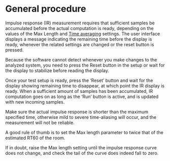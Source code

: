 # General procedure

Impulse response (IR) measurement requires that sufficient samples be accumulated before the actual computation is ready, depending on the values of the Max Length and [Time averaging](14_Impluse_response_measurement_03_Time_averaging.md) settings. 
The user interface displays a message indicating the remaining time before the display is ready, whenever the related settings are changed or the reset button is pressed.

Because the software cannot detect whenever you make changes to the analyzed system, you need to press the Reset button in the setup or wait for the display to stabilize before reading the display.

Once your test setup is ready, press the 'Reset' button and wait for the display showing remaining time to disappear, at which point the IR display is ready. 
When a sufficient amount of samples has been accumulated, IR computation goes on as long as the 'Run' button is active, and is updated with new incoming samples.

:::{.callout-note}
Make sure the actual impulse response is shorter than the maximum specified time, otherwise mild to severe time-aliasing will occur, and the measurement will not be reliable. 

A good rule of thumb is to set the Max length parameter to twice that of the estimated RT60 of the room.

If in doubt, raise the Max length setting until the impulse response curve does not change, and check the tail of the curve does indeed fall to zero.
:::

